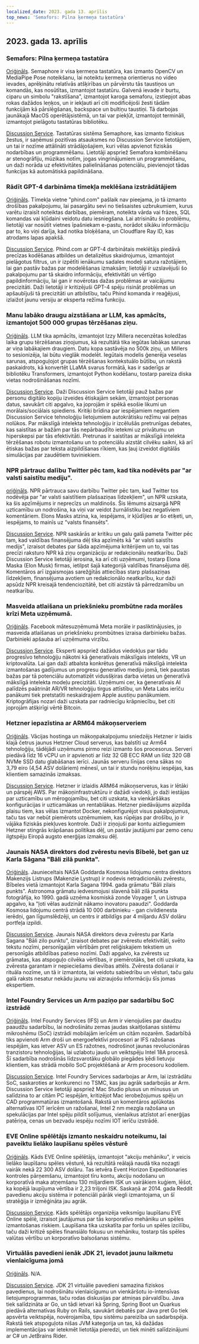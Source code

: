 ```yaml
---
localized_date: 2023. gada 13. aprīlis
top_news: 'Semafors: Pilna ķermeņa tastatūra'
---
```




<CallToAction />

<Steps>

## 2023. gada 13. aprīlis

### Semafors: Pilna ķermeņa tastatūra

[Oriģināls](https://github.com/everythingishacked/Semaphore).
Semaphore ir visa ķermeņa tastatūra, kas izmanto OpenCV un MediaPipe Pose noteikšanu, lai noteiktu ķermeņa orientierus no video ievades, aprēķinātu relatīvās atšķirības un pārvērstu tās taustiņos un komandās, kas nosūtītas, izmantojot tastatūru. Galvenā ievade ir burtu, ciparu un simbolu "rakstīšana", izmantojot karoga semaforu, izstiepjot abas rokas dažādos leņķos, un ir iekļauti arī citi modificējoši žesti tādām funkcijām kā pārslēgšanas, backspace un bultiņu taustiņi. Tā darbojas jaunākajā MacOS operētājsistēmā, un tai var piekļūt, izmantojot termināli, izmantojot pielāgotu tastatūras bibliotēku.

[Discussion Service](http://news.ycombinator.com/item?id=35536550).
Tastatūras sistēma Semaphore, kas izmanto fiziskus žestus, ir saņēmusi pozitīvas atsauksmes no Discussion Service lietotājiem, un tai ir nozīme attālināti strādājošajiem, kuri vēlas apvienot fiziskās nodarbības un programmēšanu. Lietotāji apspriež Semafora kombinēšanu ar stenogrāfiju, mūzikas notīm, jogas vingrinājumiem un programmēšanu, un daži norāda uz efektivitātes palielināšanas potenciālu, pievienojot tādas funkcijas kā automātiskā papildināšana.

### Rādīt GPT-4 darbināma tīmekļa meklēšana izstrādātājiem

[Oriģināls](https://www.phind.com).
Tīmekļa vietne "phind.com" pašlaik nav pieejama, jo tā izmanto drošības pakalpojumu, lai pasargātu sevi no tiešsaistes uzbrukumiem, kurus varētu izraisīt noteiktas darbības, piemēram, noteikta vārda vai frāzes, SQL komandas vai kļūdaini veidotu datu iesniegšana. Lai atrisinātu šo problēmu, lietotāji var nosūtīt vietnes īpašniekam e-pastu, norādot sīkāku informāciju par to, ko viņi darīja, kad notika bloķēšana, un Cloudflare Ray ID, kas atrodams lapas apakšā.

[Discussion Service](http://news.ycombinator.com/item?id=35543668).
Phind.com ar GPT-4 darbinātais meklētājs piedāvā precīzas kodēšanas atbildes un detalizētus skaidrojumus, izmantojot pielāgotus filtrus, un ir izpētīti ienākumu sadales modeļi satura ražotājiem, lai gan pastāv bažas par modelēšanas izmaksām; lietotāji ir uzslavējuši šo pakalpojumu par tā skaidro informāciju, efektivitāti un vērtīgo papildinformāciju, lai gan ir novērotas dažas problēmas ar vaicājumu precizitāti. Daži lietotāji ir kritizējuši GPT-4 spēju risināt problēmas un apšaubījuši tā precizitāti un atbilstību, taču Phind komanda ir reaģējusi, izlaižot jaunu versiju ar eksperta režīma funkciju.

### Manu labāko draugu aizstāšana ar LLM, kas apmācīts, izmantojot 500 000 grupas tērzēšanas ziņu.

[Oriģināls](https://www.izzy.co/blogs/robo-boys.html).
LLM tika apmācīts, izmantojot Izzy Millera necenzētas koledžas laika grupu tērzēšanas ziņojumus, kā rezultātā tika iegūtas labākas sarunas ar viņa labākajiem draugiem. Datu kopa sastāvēja no 500k ziņu, un Millers to sesionizēja, lai būtu vieglāk modelēt. Iegūtais modelis ģenerēja veselas sarunas, atspoguļojot grupas tērzēšanas kontekstuālo būtību, un rakstā paskaidrots, kā konvertēt LLaMA svarus formātā, kas ir saderīgs ar bibliotēku Transformers, izmantojot Python kodēšanu, tostarp pareiza diska vietas nodrošināšanas nozīmi.

[Discussion Service](http://news.ycombinator.com/item?id=35540154).
Daži Discussion Service lietotāji pauž bažas par personu digitālo kopiju izveides ētiskajām sekām, izmantojot personas datus, savukārt citi apgalvo, ka joprojām ir spēkā esošie likumi un morālais/sociālais spiediens. Kritiķi brīdina par iespējamiem negantiem Discussion Service tehnoloģiju lietojumiem autokrātisku režīmu vai peļņas nolūkos. Par mākslīgā intelekta tehnoloģiju ir izcēlušās pretrunīgas debates, kas saistītas ar bažām par tās nepārbaudīto ietekmi uz privātumu un hiperskepsi par tās efektivitāti. Pretrunas ir saistītas ar mākslīgā intelekta tērzēšanas robotu izmantošanu un to potenciālu aizstāt cilvēku saikni, kā arī ētiskas bažas par teksta aizpildīšanas rīkiem, kas ļauj izveidot digitālās simulācijas par zaudētiem tuviniekiem.

### NPR pārtrauc dalību Twitter pēc tam, kad tika nodēvēts par "ar valsti saistītu mediju".

[oriģināls](https://www.wbur.org/npr/1169269161/npr-leaves-twitter-government-funded-media-label).
NPR pārtrauca savu darbību Twitter pēc tam, kad Twitter tos nodēvēja par "ar valsti saistītiem plašsaziņas līdzekļiem", un NPR uzskata, ka šis apzīmējums ir neprecīzs un maldinošs. Šis lēmums aizsargā NPR uzticamību un nodrošina, ka viņi var veidot žurnālistiku bez negatīviem komentāriem. Elons Masks atzina, ka, iespējams, ir kļūdījies ar šo etiķeti, un, iespējams, to mainīs uz "valsts finansēts".

[Discussion Service](http://news.ycombinator.com/item?id=35539280).
NPR saskārās ar kritiku un galu galā pameta Twitter pēc tam, kad valdības finansējuma dēļ tika apzīmēts kā "ar valsti saistīts medijs", izraisot debates par šāda apzīmējuma kritērijiem un to, vai tas precīzi raksturo NPR kā ziņu organizāciju ar redakcionālu neatkarību. Daži Discussion Service lietotāji ierosina, ka arī citi uzņēmumi, tostarp Elona Maska (Elon Musk) firmas, ietilpst šajā kategorijā valdības finansējuma dēļ. Komentāros arī izgaismojas sarežģītās attiecības starp plašsaziņas līdzekļiem, finansējuma avotiem un redakcionālo neatkarību, kur daži apsūdz NPR kreisajā tendenciozitātē, bet citi aizstāv tā pārredzamību un neatkarību.

### Masveida atlaišana un priekšnieku prombūtne rada morāles krīzi Meta uzņēmumā.

[Oriģināls](https://www.nytimes.com/2023/04/12/technology/meta-layoffs-employees-management.html).
Facebook mātesuzņēmumā Meta morāle ir pasliktinājusies, jo masveida atlaišanas un priekšnieku prombūtnes izraisa darbinieku bažas. Darbinieki apšauba arī uzņēmuma virzību.

[Discussion Service](http://news.ycombinator.com/item?id=35537813).
Eksperti apspriež dažādus viedokļus par tādu progresīvo tehnoloģiju nākotni kā ģeneratīvais mākslīgais intelekts, VR un kriptovalūta. Lai gan daži atbalsta konkrētus ģeneratīvā mākslīgā intelekta izmantošanas gadījumus un progresu ģeneratīvo mediju jomā, tiek paustas bažas par tā potenciālu automatizēt vidusšķiras darba vietas un ģeneratīvā mākslīgā intelekta modeļu precizitāti. Uzņēmumi cer, ka ģeneratīvais AI palīdzēs paātrināt AR/VR tehnoloģiju tirgus attīstību, un Meta Labs ierīču panākumi tiek pretstatīti neskaidrajiem Apple austiņu panākumiem. Kriptogrāfijas nozari daži uzskata par radniecīgu krāpniecību, bet citi joprojām atšķirīgi vērtē Bitcoin.

### Hetzner iepazīstina ar ARM64 mākoņserveriem

[Oriģināls](https://www.hetzner.com/press-release/arm64-cloud/).
Vācijas hostinga un mākoņpakalpojumu sniedzējs Hetzner ir laidis klajā četrus jaunus Hetzner Cloud serverus, kas balstīti uz Arm64 tehnoloģiju, tādējādi uzņēmums pirmo reizi izmanto šos procesorus. Serveri piedāvā līdz 16 vCPU un ir apvienoti ar līdz 32 GB ECC RAM un līdz 320 GB NVMe SSD datu glabāšanas ierīci. Jaunās serveru līnijas cena sākas no 3,79 eiro (4,54 ASV dolāriem) mēnesī, un tai ir stundu norēķinu iespējas, kas klientiem samazinās izmaksas.

[Discussion Service](http://news.ycombinator.com/item?id=35540084).
Hetzner ir izlaidis ARM64 mākoņserverus, kas ir lētāki un pārspēj AWS. Par mākoņinfrastruktūru ir dažādi viedokļi, jo daži iestājas par uzticamību un mērogojamību, bet citi uzskata, ka vienkāršākas konfigurācijas ir uzticamākas un rentablākas. Hetzner piedāvājums aizpilda plaisu tiem, kas vēlas izmantot Docker, nekonfigurējot visus pakalpojumus, taču tas var nebūt piemērots uzņēmumiem, kas rūpējas par drošību, jo ir vājāka fiziskās piekļuves kontrole. Daži ir ziņojuši par kontu aizliegumiem Hetzner stingrās krāpšanas politikas dēļ, un pastāv jautājumi par zemo cenu ilgtspēju Eiropā augsto enerģijas izmaksu dēļ.

### Jaunais NASA direktors dod zvērestu nevis Bībelē, bet gan uz Karla Sāgana "Bāli zilā punkta".

[Oriģināls](https://www.independent.co.uk/space/nasa-director-carl-sagan-oath-b2317698.html).
Jaunieceltais NASA Goddarda Kosmosa lidojumu centra direktors Makenzijs Listrups (Makenzie Lystrup) ir nodevis netradicionālu zvērestu, Bībeles vietā izmantojot Karla Sagana 1994. gada grāmatu "Bāli zilais punkts". Astronoma grāmatu iedvesmojusi slavenā bāli zilā punkta fotogrāfija, ko 1990. gadā uzņēma kosmiskā zonde Voyager 1, un Listrupa apgalvo, ka "ļoti vēlas audzināt nākamo inovatoru paaudzi". Goddarda Kosmosa lidojumu centrā strādā 10 000 darbinieku - gan civildienesta ierēdņi, gan līgumslēdzēji, un centrs ir atbildīgs par 4 miljardu ASV dolāru portfeļa izpildi.

[Discussion Service](http://news.ycombinator.com/item?id=35536612).
Jaunais NASA direktors deva zvērestu par Karla Sagana "Bāli zilo punktu", izraisot debates par zvērestu efektivitāti, svēto tekstu nozīmi, personīgajām vērtībām pret reliģiskajiem tekstiem un personīgās atbildības patieso nozīmi. Daži apgalvo, ka zvērests uz grāmatas, kas atspoguļo cilvēka vērtības, ir piemērotāks, bet citi uzskata, ka zvēresta garantam ir nepieciešams dievības attēls. Zvēresta došanai ir rituāla nozīme, un tā ir izmantota, lai veidotu sabiedrību un vēsturi, taču galu galā raksts nesatur nekādu jaunu vai aizraujošu informāciju šīs jomas ekspertiem.

### Intel Foundry Services un Arm paziņo par sadarbību SoC izstrādē

[Oriģināls](https://www.intel.com/content/www/us/en/newsroom/news/intel-foundry-arm-announce-multigeneration-collaboration-leading-edge-soc-design.html).
Intel Foundry Services (IFS) un Arm ir vienojušies par daudzu paaudžu sadarbību, lai nodrošinātu zemas jaudas skaitļošanas sistēmu mikroshēmu (SoC) izstrādi mobilajām ierīcēm un citām nozarēm. Sadarbībā tiks apvienoti Arm droši un energoefektīvi procesori ar IFS ražošanas iespējām, kas ietver ASV un ES ražotnes, nodrošinot jaunas revolucionāras tranzistoru tehnoloģijas, lai uzlabotu jaudu un veiktspēju Intel 18A procesā. Šī sadarbība nodrošinās līdzsvarotāku globālo piegādes ķēdi lietuvju klientiem, kas strādā mobilo SoC projektēšanā ar Arm procesoru kodoliem.

[Discussion Service](http://news.ycombinator.com/item?id=35539057).
Intel Foundry Services sadarbojas ar Arm, lai izstrādātu SoC, saskaroties ar konkurenci no TSMC, kas jau agrāk sadarbojās ar Arm. Discussion Service lietotāji apspriež Mac Studio plusus un mīnusus un salīdzina to ar citām PC iespējām, kritizējot Mac ierobežojumus spēļu un CAD programmatūras izmantošanā. Rakstā un komentāros aplūkotas alternatīvas IOT ierīcēm un ražošanai, Intel 2 nm mezgla ražošana un spekulācijas par Intel spēju pildīt solījumus, vienlaikus atzīstot arī enerģijas patēriņa, cenas un bezvadu iespēju nozīmi IOT ierīču izstrādē.

### EVE Online spēlētājs izmanto neskaidru noteikumu, lai paveiktu lielāko laupīšanu spēles vēsturē

[Oriģināls](https://www.pcgamer.com/eve-online-player-uses-obscure-rule-to-pull-off-the-biggest-heist-in-the-games-history/).
Kāds EVE Online spēlētājs, izmantojot "akciju mehāniku", ir veicis lielāko laupīšanu spēles vēsturē, kā rezultātā reālajā naudā tika nozagti vairāk nekā 22 300 ASV dolāru. Tas ietvēra Event Horizon Expeditionaries kontroles pārņemšanu, izmantojot tīru kontu, akciju nodošanu un korporatīvā maka atņemšanu 130 miljardiem ISK un vairākiem kuģiem, lēšot, ka kopējā laupījuma vērtība ir 2,23 triljoni ISK. Saskaņā ar 2014. gada Reddit pavedienu akciju sistēma ir potenciāli pārāk viegli izmantojama, un šī stratēģija ir izmēģināta jau agrāk.

[Discussion Service](http://news.ycombinator.com/item?id=35533711).
Kāds spēlētājs organizēja veiksmīgu laupīšanu EVE Online spēlē, izraisot jautājumus par tās korporatīvo mehāniku un spēles izmantošanas riskiem. Laupīšana tika uzskatīta par foršu un spēles izcilību, taču daži kritizē spēles finansiālo fokusu un mehāniku, tostarp tās spēles valūtas vērtību un korporatīvo balsošanas sistēmu.

### Virtuālās pavedieni ienāk JDK 21, ievadot jaunu laikmetu vienlaicīguma jomā

[Oriģināls](https://www.infoq.com/news/2023/04/virtual-threads-arrives-jdk21/).
N/A.

[Discussion Service](http://news.ycombinator.com/item?id=35535906).
JDK 21 virtuālie pavedieni samazina fiziskos pavedienus, lai nodrošinātu vienlaicīgumu un vienkāršotu io-intensīvas lietojumprogrammas, taču rodas diskusijas par atmiņas pārvaldību. Java tiek salīdzināta ar Go, un tādi ietvari kā Spring, Spring Boot un Quarkus piedāvā alternatīvas Ruby on Rails, savukārt debatēs par Java pret Go tiek apsvērta veiktspēja, novērojamība, tipu sistēmu pareizība un sadarbspēja. Rakstā tiek atspoguļota nišas JVM kategorija un tas, kā dažādas implementācijas var ietekmēt lietotāja pieredzi, un tiek minēti salīdzinājumi ar C# un JetBrains Rider.

</Steps>
